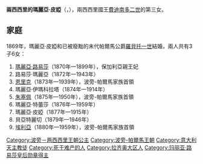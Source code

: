 {{Multiple issues|
{{Expand language|1=en|time=2020-10-17T05:01:03+00:00}}
{{Unreferenced|time=2020-10-17T05:01:03+00:00}}
}}
{{Infobox royalty
| name        = 兩西西里的瑪麗亞·皮婭
| image       = Maria Pia de Bourbon Dias-Sicílias.jpg
| birth_date  = {{Birth date|1849|8|2|df=y}}
| birth_place = [[兩西西里王國|兩西西里]][[加埃塔|加埃塔]]
| death_date  = {{Death date and age|1882|9|29|1849|8|2|df=y}}
| death_place = [[法蘭西第三共和國|法國]][[比亞里茨|比亞希茲]]
| house       = [[波旁-兩西西里王朝|波旁-兩西西里王朝]]
| father      = [[費迪南多二世_(兩西西里)|費迪南多二世]]
| mother      = [[奧地利的瑪麗亞·特蕾莎_(1816-1867)|奧地利的瑪麗亞·特蕾莎]]
| religion    = [[羅馬天主教|羅馬天主教]]
}}
'''兩西西里的瑪麗亞·皮婭'''（{{lang-it|Maria Pia di Borbone-Due Sicilie}}，{{bd|1849年|8月2日|1882年|9月29日}}），兩西西里國王[[費迪南多二世_(兩西西里)|費迪南多二世]]的第三女。

== 家庭 ==
1869年，瑪麗亞·皮婭和已被廢黜的末代帕爾馬公爵[[羅貝托一世_(帕爾馬)|羅貝托一世]]結婚，兩人共有3子6女：
# [[瑪麗亞·路易莎_(波旁-帕爾馬)|瑪麗亞·路易莎]]（1870年—1899年），保加利亞親王妃
# 路易莎·瑪麗亞（1872年—1943年）
# [[恩里克一世_(帕爾馬)|恩里克]]（1873年—1939年），波旁-帕爾馬家族首領
# 瑪麗亞·伊瑪科拉塔（1874年—1914年）
# [[朱塞佩一世_(帕爾馬)|朱塞佩]]（1875年—1950年），波旁-帕爾馬家族首領
# 瑪麗亞·特蕾莎（1876年—1959年）
# 瑪麗亞·皮婭（1877年—1915年）
# 貝亞特麗切（1879年—1946年）
# [[波旁-帕爾馬的埃利亞|埃利亞]]（1880年—1959年），波旁-帕爾馬家族首領

[[Category:波旁－两西西里王朝公主|Category:波旁－两西西里王朝公主]]
[[Category:波旁-帕爾馬王朝|Category:波旁-帕爾馬王朝]]
[[Category:意大利天主教徒|Category:意大利天主教徒]]
[[Category:死于难产的人|Category:死于难产的人]]
[[Category:拉齐奥大区人|Category:拉齐奥大区人]]
[[Category:玛丽亚·路易莎皇后勋章得主|Category:玛丽亚·路易莎皇后勋章得主]]